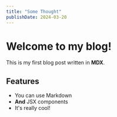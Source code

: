 ```yaml
---
title: "Some Thought"
publishDate: 2024-03-20
---
```


# Welcome to my blog!

This is my first blog post written in **MDX**. 

## Features
- You can use Markdown
- **And** JSX components
- It's really cool! 